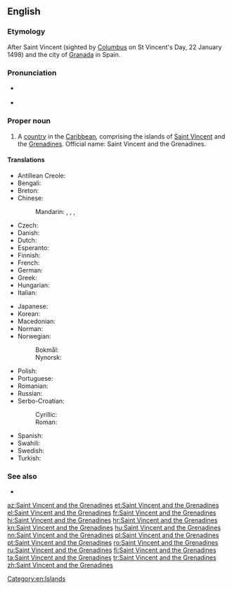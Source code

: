 ==English==
{{wikipedia}}

===Etymology===
After Saint Vincent (sighted by [[Columbus]] on St Vincent's Day, 22 January 1498) and the city of [[Granada]] in Spain.

===Pronunciation===
* {{a|UK|US}} {{IPA|/seɪnt ˈvɪnt.sənt ænd ðə ˌɡɹɛn.əˈdiːnz/|lang=en}}
* {{audio|en-us-Saint Vincent and the Grenadines.ogg|Audio (US)|lang=en}}

===Proper noun===
{{en-proper noun}}

# A [[country]] in the [[Caribbean]], comprising the islands of [[Saint Vincent]] and the [[Grenadines]]. Official name: Saint Vincent and the Grenadines.

====Translations====
{{trans-top|country in the Caribbean}}
* Antillean Creole: {{t|gcf|Senvensan é Tigrinad}}
* Bengali: {{t|bn|সেন্ট ভিনসেন্ট ও গ্রেনাডাইন দ্বীপপুঞ্জ|sc=Beng}}
* Breton: {{t|br|Saint Vincent hag ar Grenadinez}}
* Chinese:
*: Mandarin: {{t+|cmn|聖文森特和格林納丁斯|sc=Hani}}, {{t+|cmn|圣文森特和格林纳丁斯|tr=Shèngwénsēntè hé Gélínnàdīngsī|sc=Hani}}, {{t|cmn|聖文森及格瑞納丁|sc=Hani}}, {{t|cmn|圣文森及格瑞纳丁|tr=Shèngwénsēn Jígéruìnàdīng|sc=Hani}}
* Czech: {{t+|cs|Svatý Vincenc a Grenadiny}}
* Danish: {{t|da|Saint Vincent og Grenadinerne}}
* Dutch: {{t+|nl|Saint Vincent en de Grenadines}}
* Esperanto: {{t|eo|Sent-Vincento kaj la Grenadinoj}}
* Finnish: {{t+|fi|Saint Vincent ja Grenadiinit}}
* French: {{t+|fr|Saint-Vincent-et-Grenadines|f-p}}
* German: {{t+|de|St. Vincent und die Grenadinen}}
* Greek: {{t+|el|Άγιος Βικέντιος και Γρεναδίνες|m}}
* Hungarian: {{t|hu|Szent Vincent és Grenadine}}
* Italian: {{t|it|Saint Vincent e Grenadine}}
{{trans-mid}}
* Japanese: {{t|ja|セントビンセント・グレナディーン|tr=Sento Binsento Gurenadīn|sc=Jpan}}
* Korean: {{t|ko|^세인트빈센트 ^그레나딘|sc=Kore}}
* Macedonian: {{t|mk|Све́ти Ви́нсент и Гренади́ни|p|sc=Cyrl}}
* Norman: {{t|nrf|Saint Vîncent et les Grénadinnes|p}}
* Norwegian:
*: Bokmål: {{t|nb|Saint Vincent og Grenadinene}}
*: Nynorsk: {{t|nn|Saint Vincent og Grenadinane}}
* Polish: {{t+|pl|Saint Vincent i Grenadyny}}
* Portuguese: {{t+|pt|São Vicente e Granadinas}}
* Romanian: {{t|ro|Sfântul Vicențiu și Grenadine}}
* Russian: {{t|ru|Сент-Ви́нсент и Гренади́ны|p|tr=Sɛnt-Vínsɛnt i Grenadíny}}
* Serbo-Croatian:
*: Cyrillic: {{t|sh|Свети Винцент и Гренадини|m-p}}
*: Roman: {{t|sh|Sveti Vincent i Grenadini|m-p}}
* Spanish: {{t+|es|San Vicente y las Granadinas}}
* Swahili: {{t|sw|Santavisenti na Grenadini}}
* Swedish: {{t+|sv|Saint Vincent och Grenadinerna}}
* Turkish: {{t|tr|Saint Vincent ve Granadalar}}
{{trans-bottom}}

===See also===
* {{list:countries of North America/en}}

[[Category:en:Islands]]

[[az:Saint Vincent and the Grenadines]]
[[et:Saint Vincent and the Grenadines]]
[[el:Saint Vincent and the Grenadines]]
[[fr:Saint Vincent and the Grenadines]]
[[hi:Saint Vincent and the Grenadines]]
[[hr:Saint Vincent and the Grenadines]]
[[kn:Saint Vincent and the Grenadines]]
[[hu:Saint Vincent and the Grenadines]]
[[nn:Saint Vincent and the Grenadines]]
[[pl:Saint Vincent and the Grenadines]]
[[pt:Saint Vincent and the Grenadines]]
[[ro:Saint Vincent and the Grenadines]]
[[ru:Saint Vincent and the Grenadines]]
[[fi:Saint Vincent and the Grenadines]]
[[ta:Saint Vincent and the Grenadines]]
[[tr:Saint Vincent and the Grenadines]]
[[zh:Saint Vincent and the Grenadines]]